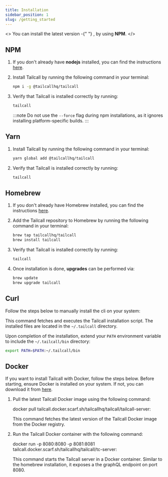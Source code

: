 ```yaml
---
title: Installation
sidebar_position: 1
slug: /getting_started
---
```



<>
  You can install the latest version -{" "}
  <b>
    <Version />
  </b>
  , by using
  <b> NPM</b>.
</>

## NPM

1. If you don't already have **nodejs** installed, you can find the instructions [here](https://nodejs.org/en/learn/getting-started/how-to-install-nodejs).
2. Install Tailcall by running the following command in your terminal:
   ```bash
   npm i -g @tailcallhq/tailcall
   ```
3. Verify that Tailcall is installed correctly by running:

   ```bash
   tailcall
   ```

   :::note
   Do not use the `--force` flag during npm installations, as it ignores installing platform-specific builds.
   :::

## Yarn

1. Install Tailcall by running the following command in your terminal:
   ```bash
   yarn global add @tailcallhq/tailcall
   ```
2. Verify that Tailcall is installed correctly by running:

   ```bash
   tailcall
   ```

## Homebrew

1. If you don't already have Homebrew installed, you can find the instructions [here](https://brew.sh/).

2. Add the Tailcall repository to Homebrew by running the following command in your terminal:
   ```bash
   brew tap tailcallhq/tailcall
   brew install tailcall
   ```
3. Verify that Tailcall is installed correctly by running:

   ```bash
   tailcall
   ```

4. Once installation is done, **upgrades** can be performed via:

   ```bash
   brew update
   brew upgrade tailcall
   ```

## Curl

Follow the steps below to manually install the cli on your system:

<InstallCommand />

This command fetches and executes the Tailcall installation script. The installed files are located in the `~/.tailcall` directory.

Upon completion of the installation, extend your `PATH` environment variable to include the `~/.tailcall/bin` directory:

```bash
export PATH=$PATH:~/.tailcall/bin
```

## Docker

If you want to install Tailcall with Docker, follow the steps below. Before starting, ensure Docker is installed on your system. If not, you can download it from [here](https://www.docker.com/products/docker-desktop).

1. Pull the latest Tailcall Docker image using the following command:

   <CodeBlock language="bash">
     docker pull tailcall.docker.scarf.sh/tailcallhq/tailcall/tailcall-server:
     <Version />
   </CodeBlock>

   This command fetches the latest version of the Tailcall Docker image from the Docker registry.

2. Run the Tailcall Docker container with the following command:

   <CodeBlock language="bash">
     docker run -p 8080:8080 -p 8081:8081 tailcall.docker.scarf.sh/tailcallhq/tailcall/tc-server:
     <Version />
   </CodeBlock>

   This command starts the Tailcall server in a Docker container. Similar to the homebrew installation, it exposes a the graphQL endpoint on port 8080.

[tc]: /docs/intro/cli
[CLI]: /docs/intro/cli
